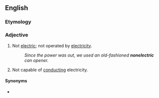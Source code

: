 ==English==

===Etymology===
{{prefix|en|non|electric}}

===Adjective===
{{en-adj|-}}

# Not [[electric]]; not operated by [[electricity]].
#: ''Since the power was out, we used an old-fashioned '''nonelectric''' can opener.''
# Not capable of [[conduct]]ing electricity.

====Synonyms====
* {{l|en|nonelectrical}}